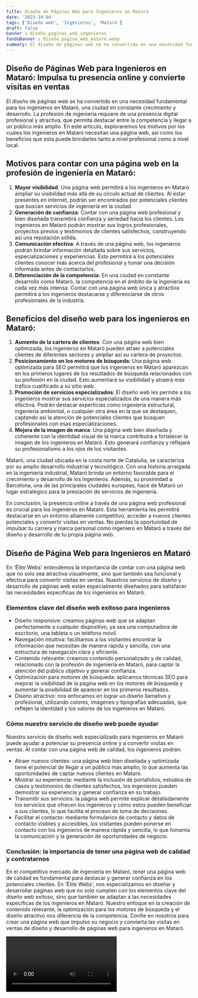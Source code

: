 ```yaml
---
title: Diseño de Páginas Web para Ingenieros en Mataró
date: '2023-10-04'
tags: ['Diseño web', 'Ingenieros', 'Mataró']
draft: false
banner : diseño_paginas_web_ingenieros
fondoBanner : diseño_pagina_web_mataró.webp
summary: El diseño de páginas web se ha convertido en una necesidad fundamental para los ingenieros en Mataró, una ciudad en constante crecimiento y desarrollo. La profesión de ingeniería requiere de una presencia digital profesional y atractiva, que permita destacar entre la competencia y llegar a un público más amplio. En este artículo, exploraremos los motivos por los cuales los ingenieros en Mataró necesitan una página web, así como los beneficios que esta puede brindarles tanto a nivel profesional como a nivel local.
---
```


## Diseño de Páginas Web para Ingenieros en Mataró: Impulsa tu presencia online y convierte visitas en ventas

El diseño de páginas web se ha convertido en una necesidad fundamental para los ingenieros en Mataró, una ciudad en constante crecimiento y desarrollo. La profesión de ingeniería requiere de una presencia digital profesional y atractiva, que permita destacar entre la competencia y llegar a un público más amplio. En este artículo, exploraremos los motivos por los cuales los ingenieros en Mataró necesitan una página web, así como los beneficios que esta puede brindarles tanto a nivel profesional como a nivel local.

## Motivos para contar con una página web en la profesión de ingeniería en Mataró:
1. **Mayor visibilidad**: Una página web permitirá a los ingenieros en Mataró ampliar su visibilidad más allá de su círculo actual de clientes. Al estar presentes en internet, podrán ser encontrados por potenciales clientes que buscan servicios de ingeniería en la ciudad.
2. **Generación de confianza**: Contar con una página web profesional y bien diseñada transmitirá confianza y seriedad hacia los clientes. Los ingenieros en Mataró podrán mostrar sus logros profesionales, proyectos previos y testimonios de clientes satisfechos, construyendo así una reputación sólida.
3. **Comunicación efectiva**: A través de una página web, los ingenieros podrán brindar información detallada sobre sus servicios, especializaciones y experiencias. Esto permitirá a los potenciales clientes conocer más acerca del profesional y tomar una decisión informada antes de contactarlos.
4. **Diferenciación de la competencia**: En una ciudad en constante desarrollo como Mataró, la competencia en el ámbito de la ingeniería es cada vez más intensa. Contar con una página web única y atractiva permitirá a los ingenieros destacarse y diferenciarse de otros profesionales de la industria.

## Beneficios del diseño web para los ingenieros en Mataró:
1. **Aumento de la cartera de clientes**: Con una página web bien optimizada, los ingenieros en Mataró pueden atraer a potenciales clientes de diferentes sectores y ampliar así su cartera de proyectos.
2. **Posicionamiento en los motores de búsqueda**: Una página web optimizada para SEO permitirá que los ingenieros en Mataró aparezcan en los primeros lugares de los resultados de búsqueda relacionados con su profesión en la ciudad. Esto aumentará su visibilidad y atraerá más tráfico cualificado a su sitio web.
3. **Promoción de servicios especializados**: El diseño web les permite a los ingenieros mostrar sus servicios especializados de una manera más efectiva. Podrán destacar experticias como ingeniería estructural, ingeniería ambiental, o cualquier otra área en la que se destaquen, captando así la atención de potenciales clientes que busquen profesionales con esas especializaciones.
4. **Mejora de la imagen de marca**: Una página web bien diseñada y coherente con la identidad visual de la marca contribuirá a fortalecer la imagen de los ingenieros en Mataró. Esto generará confianza y reflejará su profesionalismo a los ojos de los visitantes.

Mataró, una ciudad ubicada en la costa norte de Cataluña, se caracteriza por su amplio desarrollo industrial y tecnológico. Con una historia arraigada en la ingeniería industrial, Mataró brinda un entorno favorable para el crecimiento y desarrollo de los ingenieros. Además, su proximidad a Barcelona, una de las principales ciudades europeas, hace de Mataró un lugar estratégico para la prestación de servicios de ingeniería.

En conclusión, la presencia online a través de una página web profesional es crucial para los ingenieros en Mataró. Esta herramienta les permitirá destacarse en un entorno altamente competitivo, acceder a nuevos clientes potenciales y convertir visitas en ventas. No pierdas la oportunidad de impulsar tu carrera y marca personal como ingeniero en Mataró a través del diseño y desarrollo de tu propia página web.

<GifSeo />

<Cta />

## Diseño de Página Web para Ingenieros en Mataró

En 'Élite Webs' entendemos la importancia de contar con una página web que no solo sea atractiva visualmente, sino que también sea funcional y efectiva para convertir visitas en ventas. Nuestros servicios de diseño y desarrollo de páginas web están especialmente diseñados para satisfacer las necesidades específicas de los ingenieros en Mataró. 

### Elementos clave del diseño web exitoso para ingenieros

- Diseño responsive: creamos páginas web que se adaptan perfectamente a cualquier dispositivo, ya sea una computadora de escritorio, una tableta o un teléfono móvil.
- Navegación intuitiva: facilitamos a los visitantes encontrar la información que necesitan de manera rápida y sencilla, con una estructura de navegación clara y eficiente.
- Contenido relevante: creamos contenido personalizado y de calidad, relacionado con la profesión de ingeniería en Mataró, para captar la atención del público objetivo y generar confianza.
- Optimización para motores de búsqueda: aplicamos técnicas SEO para mejorar la visibilidad de la página web en los motores de búsqueda y aumentar la posibilidad de aparecer en los primeros resultados.
- Diseño atractivo: nos enfocamos en lograr un diseño llamativo y profesional, utilizando colores, imágenes y tipografías adecuadas, que reflejen la identidad y los valores de los ingenieros en Mataró.

### Cómo nuestro servicio de diseño web puede ayudar

Nuestro servicio de diseño web especializado para ingenieros en Mataró puede ayudar a potenciar su presencia online y a convertir visitas en ventas. Al contar con una página web de calidad, los ingenieros podrán:

- Atraer nuevos clientes: una página web bien diseñada y optimizada tiene el potencial de llegar a un público más amplio, lo que aumenta las oportunidades de captar nuevos clientes en Mataró.
- Mostrar su experiencia: mediante la inclusión de portafolios, estudios de casos y testimonios de clientes satisfechos, los ingenieros pueden demostrar su experiencia y generar confianza en su trabajo.
- Transmitir sus servicios: la página web permite explicar detalladamente los servicios que ofrecen los ingenieros y cómo estos pueden beneficiar a sus clientes, lo que facilita el proceso de toma de decisiones.
- Facilitar el contacto: mediante formularios de contacto y datos de contacto visibles y accesibles, los visitantes pueden ponerse en contacto con los ingenieros de manera rápida y sencilla, lo que fomenta la comunicación y la generación de oportunidades de negocio.

### Conclusión: la importancia de tener una página web de calidad y contratarnos

En el competitivo mercado de ingeniería en Mataró, tener una página web de calidad es fundamental para destacar y generar confianza en los potenciales clientes. En 'Élite Webs', nos especializamos en diseñar y desarrollar páginas web que no solo cumplen con los elementos clave del diseño web exitoso, sino que también se adaptan a las necesidades específicas de los ingenieros en Mataró. Nuestro enfoque en la creación de contenido relevante, la optimización para los motores de búsqueda y el diseño atractivo nos diferencia de la competencia. Confíe en nosotros para crear una página web que impulse su negocio y convierta las visitas en ventas de diseño y desarrollo de páginas web para ingenieros en Mataró.

<Video />

<CtaBot job='Ingenieros' city='Mataró'/>

<Gmaps query='Mataró+españa+maps' />